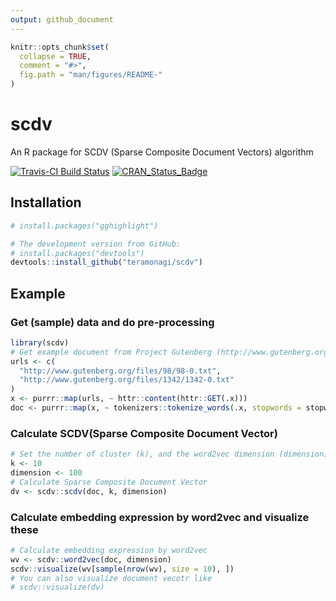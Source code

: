 ```yaml
---
output: github_document
---
```


<!-- README.md is generated from README.Rmd. Please edit that file -->

```r
knitr::opts_chunk$set(
  collapse = TRUE,
  comment = "#>",
  fig.path = "man/figures/README-"
)
```

# scdv
An R package for SCDV (Sparse Composite Document Vectors) algorithm

[![Travis-CI Build
Status](https://api.travis-ci.com/teramonagi/scdv.svg?branch=master)](https://travis-ci.com/teramonagi/scdv)
[![CRAN\_Status\_Badge](https://www.r-pkg.org/badges/version/scdv)](https://cran.r-project.org/package=scdv)

## Installation

```r
# install.packages("gghighlight")

# The development version from GitHub:
# install.packages("devtools")
devtools::install_github("teramonagi/scdv")
```

## Example

### Get (sample) data and do pre-processing
```r
library(scdv)
# Get example document from Project Gutenberg (http://www.gutenberg.org/wiki/Main_Page)
urls <- c(
  "http://www.gutenberg.org/files/98/98-0.txt",
  "http://www.gutenberg.org/files/1342/1342-0.txt"
)
x <- purrr::map(urls, ~ httr::content(httr::GET(.x)))
doc <- purrr::map(x, ~ tokenizers::tokenize_words(.x, stopwords = stopwords::stopwords("en"))[[1]])
```

### Calculate SCDV(Sparse Composite Document Vector)
```r
# Set the number of cluster (k), and the word2vec dimension (dimension)
k <- 10
dimension <- 100
# Calculate Sparse Composite Document Vector
dv <- scdv::scdv(doc, k, dimension)
```

### Calculate embedding expression by word2vec and visualize these
```r
# Calculate embedding expression by word2vec
wv <- scdv::word2vec(doc, dimension)
scdv::visualize(wv[sample(nrow(wv), size = 10), ])
# You can also visualize document vecotr like
# scdv::visualize(dv)
```
